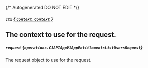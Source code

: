 {/* Autogenerated DO NOT EDIT  */}

##### `ctx` [*{ `context.Context` }*](https://pkg.go.dev/context#Context)
The context to use for the request.
---
##### `request` *{`operations.C1APIAppV1AppEntitlementsListUsersRequest`}*
The request object to use for the request.

<Collapsible openLabel={Labels.showProperties} closeLabel={Labels.hideProperties}>
  <C1APIAppV1AppEntitlementsListUsersRequest />
</Collapsible>


